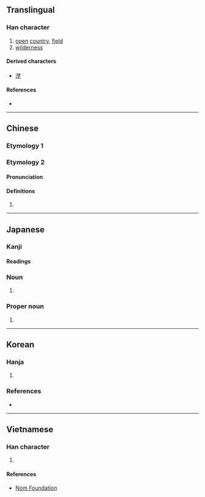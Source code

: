 {{also|野}}
{{character info}}
==Translingual==

===Han character===
{{Han char|rn=32|rad=土|as=08|sn=11|four=44104|canj=DDG|ids=⿱林土}}

# [[open]] [[country]], [[field]]
# [[wilderness]]

====Derived characters====
* [[漜]]

====References====
* {{Han ref|kx=0230.130|dkj=05154|hdz=10450.050|uh=57DC|ud=22492|bh=D4B1|bd=54449}}

----

==Chinese==

===Etymology 1===
{{zh-see|野|v}}

===Etymology 2===
{{zh-forms}}

====Pronunciation====
{{zh-pron
|m=yě
|m-s=
|c=je5
|c-t=
|g=
|h=pfs=
|j=
|md=
|mn=
|mn-t=
|w=
|x=
|mc=y
|oc=y
|cat=pn
}}

====Definitions====
{{zh-hanzi}}

# {{surname|zh}}

----

==Japanese==

===Kanji===
{{ja-kanji|grade=|rs=土08}}

====Readings====
{{ja-readings
|goon=じょ, や
|kanon=しょ, や
|kun=の-}}

===Noun===
{{ja-noun|の}}

# {{alternative form of|ja|野}}

===Proper noun===
{{ja-pos|の|proper}}

# {{surname|ja|sort=の}}

----

==Korean==

===Hanja===
{{ko-hanja|들|야}}

# {{alt form|ko|野||{{hanja form of|야|[[field]]}}}}

===References===
* {{R:ko:Inmyeongyonghanjapyo|28}}

----

==Vietnamese==

===Han character===
{{vi-readings|reading=dã|rs=土08}}

# {{rfdef|vi|sort=土08}}

====References====
* [http://nomfoundation.org/common/nom_details.php?codepoint=57dc Nom Foundation]